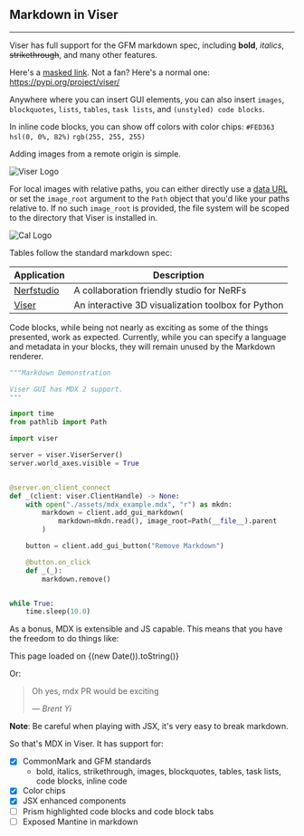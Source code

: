 ## Markdown in Viser

---

Viser has full support for the GFM markdown spec, including **bold**, _italics_,
~~strikethrough~~, and many other features.

Here's a [masked link](https://github.com/nerfstudio-project/viser). Not a fan?
Here's a normal one: https://pypi.org/project/viser/

Anywhere where you can insert GUI elements, you can also insert `images`,
`blockquotes`, `lists`, `tables`, `task lists`, and `(unstyled) code blocks`.

In inline code blocks, you can show off colors with color chips: `#FED363`
`hsl(0, 0%, 82%)` `rgb(255, 255, 255)`

Adding images from a remote origin is simple.

![Viser Logo](http://nerfstudio-project.github.io/viser/_static/viser.svg)

For local images with relative paths, you can either directly use a
[data URL](https://developer.mozilla.org/en-US/docs/Web/HTTP/Basics_of_HTTP/Data_URLs)
or set the `image_root` argument to the `Path` object that you'd like your paths
relative to. If no such `image_root` is provided, the file system will be scoped
to the directory that Viser is installed in.

![Cal Logo](../examples/assets/Cal_logo.png)

Tables follow the standard markdown spec:

| Application                                          | Description                                        |
| ---------------------------------------------------- | -------------------------------------------------- |
| [Nerfstudio](https://nerf.studio)                    | A collaboration friendly studio for NeRFs          |
| [Viser](https://nerfstudio-project.github.io/viser/) | An interactive 3D visualization toolbox for Python |

Code blocks, while being not nearly as exciting as some of the things presented,
work as expected. Currently, while you can specify a language and metadata in
your blocks, they will remain unused by the Markdown renderer.

```python
"""Markdown Demonstration

Viser GUI has MDX 2 support.
"""

import time
from pathlib import Path

import viser

server = viser.ViserServer()
server.world_axes.visible = True


@server.on_client_connect
def _(client: viser.ClientHandle) -> None:
    with open("./assets/mdx_example.mdx", "r") as mkdn:
        markdown = client.add_gui_markdown(
            markdown=mkdn.read(), image_root=Path(__file__).parent
        )

    button = client.add_gui_button("Remove Markdown")

    @button.on_click
    def _(_):
        markdown.remove()


while True:
    time.sleep(10.0)
```

As a bonus, MDX is extensible and JS capable. This means that you have the
freedom to do things like:

This page loaded on {(new Date()).toString()}

Or:

> Oh yes, mdx PR would be exciting
>
> <Cite> &#8212; Brent Yi </Cite>

**Note**: Be careful when playing with JSX, it's very easy to break markdown.

So that's MDX in Viser. It has support for:

- [x] CommonMark and GFM standards
  - bold, italics, strikethrough, images, blockquotes, tables, task lists, code
    blocks, inline code
- [x] Color chips
- [x] JSX enhanced components
- [ ] Prism highlighted code blocks and code block tabs
- [ ] Exposed Mantine in markdown

